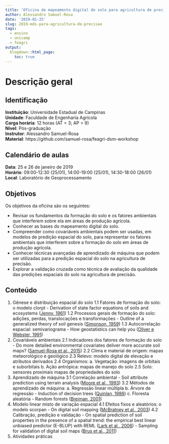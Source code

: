 ```yaml
---
title: 'Oficina de mapeamento digital do solo para agricultura de precisão'
author: Alessandro Samuel-Rosa
date: '2019-01-25'
slug: 2019-mds-para-agricultura-de-precisao
tags:
  - ensino
  - unicamp
  - feagri
output:
  blogdown::html_page:
    toc: true
---
```


# Descrição geral

## Identificação

__Instituição__: Universidade Estadual de Campinas<br>
__Unidade__: Faculdade de Engenharia Agrícola<br>
__Carga horária__: 12 horas (AT = 3; AP = 9)<br>
__Nível__: Pós-graduação<br>
__Instrutor__: Alessandro Samuel-Rosa<br>
__Material__: https://github.com/samuel-rosa/feagri-dsm-workshop

## Calendário de aulas

__Data__: 25 e 26 de janeiro de 2019<br>
__Horário__: 09:00-12:30 (25/01), 14:00-19:00 (25/01), 14:30-18:00 (26/01)<br>
__Local__: Laboratório de Geoprocessamento

## Objetivos

Os objetivos da oficina são os seguintes:

* Revisar os fundamentos da formação do solo e os fatores ambientais que interferem sobre ela em áreas de 
  produção agrícola.
* Conhecer as bases do mapeamento digital do solo.
* Compreender como covariáveis ambientais podem ser usadas, em modelos de predição espacial do solo, para 
  representar os fatores ambientais que interferem sobre a formação do solo em áreas de produção agrícola.
* Conhecer técnicas avançadas de aprendizado de máquina que podem ser utilizadas para a predição espacial do 
  solo na agricultura de precisão.
* Explorar a validação cruzada como técnica de avaliação da qualidade das predições espaciais do solo na 
  agricultura de precisão.

## Conteúdo

1. Gênese e distribuição espacial do solo
   1.1 Fatores de formação do solo: o modelo clorpt
       - Derivation of state factor equations of soils and ecosystems ([Jenny, 1961][jenny])
   1.2 Processos gerais de formação do solo: adições, perdas, translocações e transformações
       - Outline of a generalized theory of soil genesis ([Simonson, 1959][simonson])
   1.3 Autocorrelação espacial: semivariograma
       - How geostatistics can help you ([Oliver e Webster, 1991][oliver])
2. Covariáveis ambientais
   2.1 Indicadores dos fatores de formação do solo
       - Do more detailed environmental covariates deliver more accurate soil maps? ([Samuel-Rosa et al., 2015][samuelrosa])
   2.2 Clima e material de origem: mapas meteorológico e geológico
   2.3 Relevo: modelo digital de elevação e atributos derivados
   2.4 Organismos:
       a. Vegetação: imagens de orbitais e suborbitais
       b. Ação antrópica: mapas de manejo do solo
   2.5 Solo: sensores proximais mapas de propriedades do solo
3. Aprendizado de máquina
   3.1 Correlação ambiental
       - Soil attribute prediction using terrain analysis ([Moore et al., 1993][moore])
   3.2 Métodos de aprendizado de máquina:
       a. Regressão linear múltipla
       b. Árvore de regressão
          - Induction of decision trees ([Quinlan, 1986][quinlan])
       c. Floresta aleatória
          - Random forests ([Breiman, 2001][breiman])
4. Modelo linear misto de variação espacial
   4.1 Efeitos fixos e aleatórios: o modelo scorpan
       - On digital soil mapping ([McBratney et al., 2003][mcbratney])
   4.2 Calibração, predição e validação
       - On spatial prediction of soil properties in the presence of a spatial trend: the empirical best linear
         unbiased predictor (E-BLUP) with REML ([Lark et al., 2006][lark])
       - Sampling for validation of digital soil maps ([Brus et al., 2011][brus])
5. Atividades práticas

[jenny]: https://doi.org/10.2136/sssaj1961.03615995002500050023x
[simonson]: http://www.evsc.virginia.edu/~alm7d/soils/handouts/simonson.pdf
[oliver]: https://doi.org/10.1111/j.1475-2743.1991.tb00876.x
[samuelrosa]: https://doi.org/10.1016/j.geoderma.2014.12.017
[moore]: https://doi.org/10.2136/sssaj1993.03615995005700020026x
[quinlan]: https://link.springer.com/article/10.1007%2FBF00116251
[breiman]: https://link.springer.com/article/10.1023%2FA%3A1010933404324
[mcbratney]: https://linkinghub.elsevier.com/retrieve/pii/S0016706103002234
[lark]: https://doi.org/10.1111/j.1365-2389.2005.00768.x
[brus]: https://doi.org/10.1111/j.1365-2389.2011.01364.x
